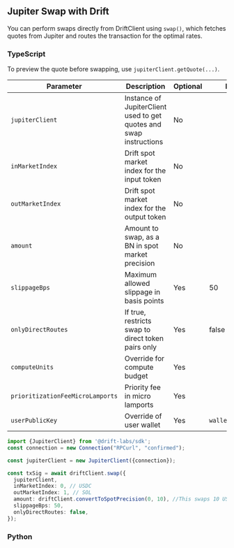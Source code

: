 ## Jupiter Swap with Drift

You can perform swaps directly from DriftClient using `swap()`, which fetches quotes from Jupiter and routes the transaction for the optimal rates.

### TypeScript
To preview the quote before swapping, use `jupiterClient.getQuote(...)`.

| Parameter         | Description                                                                                          | Optional | Default |
|------------------|------------------------------------------------------------------------------------------------------|----------|---------|
| `jupiterClient`  | Instance of JupiterClient used to get quotes and swap instructions                                   | No       |         |
| `inMarketIndex`  | Drift spot market index for the input token                                    | No       |         |
| `outMarketIndex` | Drift spot market index for the output token                                   | No       |         |
| `amount`         | Amount to swap, as a BN in spot market precision              | No       |         |
| `slippageBps`    | Maximum allowed slippage in basis points                                                | Yes      | 50      |
| `onlyDirectRoutes`| If true, restricts swap to direct token pairs only              | Yes      | false   |
| `computeUnits`   | Override for compute budget                                                                  | Yes      | |
| `prioritizationFeeMicroLamports` | Priority fee in micro lamports                               | Yes      |  |
| `userPublicKey`  | Override of user wallet             | Yes      | `wallet.publicKey` |


``` ts
import {JupiterClient} from '@drift-labs/sdk';
const connection = new Connection("RPCurl", "confirmed");

const jupiterClient = new JupiterClient({connection});

const txSig = await driftClient.swap({
  jupiterClient,
  inMarketIndex: 0, // USDC
  outMarketIndex: 1, // SOL
  amount: driftClient.convertToSpotPrecision(0, 10), //This swaps 10 USDC into SOL
  slippageBps: 50,
  onlyDirectRoutes: false,
});
```

### Python

